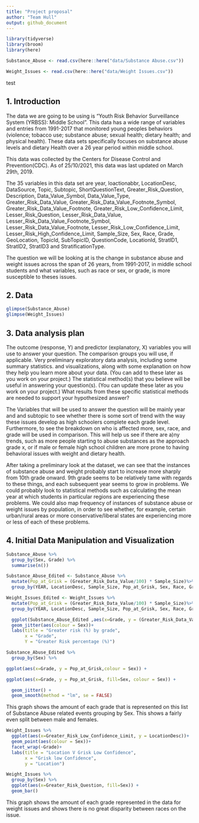 ```yaml
---
title: "Project proposal"
author: "Team Hull"
output: github_document
---
```


```r
library(tidyverse)
library(broom)
library(here)
```
```r
Substance_Abuse <- read.csv(here::here("data/Substance Abuse.csv"))
```
```r
Weight_Issues <- read.csv(here::here("data/Weight Issues.csv"))
```




test

## 1. Introduction

The data we are going to be using is "Youth Risk Behavior Surveillance System (YRBSS): Middle School". This data has a wide range of variables and entries from 1991-2017 that monitored young peoples behaviors (violence; tobacco use; substance abuse; sexual health; dietary health; and physical health). These data sets specifically focuses on substance abuse levels and dietary Health over a 26 year period within middle school.

This data was collected by the Centers for Disease Control and Prevention(CDC). As of 25/10/2021, this data was last updated on March 29th, 2019. 

The 35 variables in this data set are year, loactionabbr, LocationDesc, DataSource, Topic, Subtopic, ShortQuestionText, Greater_Risk_Question, Description, Data_Value_Symbol, Data_Value_Type, Greater_Risk_Data_Value, Greater_Risk_Data_Value_Footnote_Symbol, Greater_Risk_Data_Value_Footnote, Greater_Risk_Low_Confidence_Limit, Lesser_Risk_Question,
Lesser_Risk_Data_Value, Lesser_Risk_Data_Value_Footnote_Symbol, Lesser_Risk_Data_Value_Footnote, Lesser_Risk_Low_Confidence_Limit, Lesser_Risk_High_Confidence_Limit, Sample_Size, Sex, Race, Grade, GeoLocation, TopicId, SubTopicID, QuestionCode, LocationId, StratID1, StratID2, StratID3 and StratificationType.

The question we will be looking at is the change in substance abuse and weight issues across the span of 26 years, from 1991-2017, in middle school students and what variables, such as race or sex, or grade, is more susceptible to theses issues.

## 2. Data

```r
glimpse(Substance_Abuse)
glimpse(Weight_Issues)
```

## 3. Data analysis plan

The outcome (response, Y) and predictor (explanatory, X) variables you will use to answer your question.
The comparison groups you will use, if applicable.
Very preliminary exploratory data analysis, including some summary statistics. and visualizations, along with some explanation on how they help you learn more about your data. (You can add to these later as you work on your project.)
The statistical method(s) that you believe will be useful in answering your question(s). (You can update these later as you work on your project.)
What results from these specific statistical methods are needed to support your hypothesized answer?

The Variables that will be used to answer the question will be mainly year and and subtopic to see whether there is some sort of trend with the way these issues develop as high schoolers complete each grade level. Furthermore, to see the breakdown on who is affected more, sex, race, and grade will be used in comparison. This will help us see if there are a)ny trends, such as more people starting to abuse substances as the approach grade x, or if male or female high school children are more prone to having behavioral issues with weight and dietary health. 

After taking a preliminary look at the dataset, we can see that the instances of substance abuse and weight probably start to increase more sharply from 10th grade onward. 9th grade seems to be relatively tame with regards to these things, and each subsequent year seems to grow in problems. We could probably look to statistical methods such as calculating the mean year at which students in particular regions are experiencing these problems. We could also map frequency of instances of substance abuse or weight issues by population, in order to see whether, for example, certain urban/rural areas or more conservative/liberal states are experiencing more or less of each of these problems. 

## 4. Initial Data Manipulation and Visualization 

```r
Substance_Abuse %>%
  group_by(Sex, Grade) %>%
  summarise(n())
```

```r
Substance_Abuse_Edited <- Substance_Abuse %>%
  mutate(Pop_at_Grisk = (Greater_Risk_Data_Value/100) * Sample_Size)%>%
  group_by(YEAR, LocationDesc, Sample_Size, Pop_at_Grisk, Sex, Race, Grade, Greater_Risk_Data_Value,Greater_Risk_High_Confidence_Limit, Greater_Risk_Low_Confidence_Limit, Lesser_Risk_Low_Confidence_Limit, Lesser_Risk_High_Confidence_Limit, GeoLocation, QuestionCode, LocationId)
```

```r
Weight_Issues_Edited <- Weight_Issues %>%
  mutate(Pop_at_Grisk = (Greater_Risk_Data_Value/100) * Sample_Size)%>%
  group_by(YEAR, LocationDesc, Sample_Size, Pop_at_Grisk, Sex, Race, Grade, Greater_Risk_Data_Value, Greater_Risk_High_Confidence_Limit, Greater_Risk_Low_Confidence_Limit, Lesser_Risk_High_Confidence_Limit, Lesser_Risk_Low_Confidence_Limit, GeoLocation, QuestionCode, LocationId)
```






```r
  ggplot(Substance_Abuse_Edited ,aes(x=Grade, y = (Greater_Risk_Data_Value/100))) +
  geom_jitter(aes(colour = Sex))+
  labs(title = "Greater risk (%) by grade",
       x = "Grade",
       Y = "Greater Risk percentage (%)")
```

```r
Substance_Abuse_Edited %>%
  group_by(Sex) %>%

ggplot(aes(x=Grade, y = Pop_at_Grisk,colour = Sex)) +

ggplot(aes(x=Grade, y = Pop_at_Grisk, fill=Sex, colour = Sex)) +

  geom_jitter() +
  geom_smooth(method = "lm", se = FALSE)
```

This graph shows the amount of each grade that is represented on this list of Substance Abuse related events grouping by Sex. This shows a fairly even split between male and females.
```r
Weight_Issues %>%
  ggplot(aes(x=Greater_Risk_Low_Confidence_Limit, y = LocationDesc))+
  geom_point(aes(colour = Sex))+
  facet_wrap(~Grade)+
  labs(title = "Location V Grisk Low Confidence",
       x = "Grisk low Confidence",
       y = "Location")
```


```r
Weight_Issues %>%
  group_by(Sex) %>%
  ggplot(aes(x=Greater_Risk_Question, fill=Sex)) +
  geom_bar()
```

This graph shows the amount of each grade represented in the data for weight issues and shows there is no great disparity between races on the issue.

